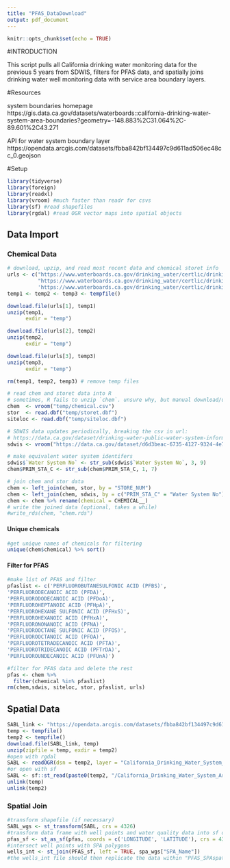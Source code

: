 ```yaml
---
title: "PFAS_DataDownload"
output: pdf_document
---
```


```r
knitr::opts_chunk$set(echo = TRUE)
```
#INTRODUCTION

This script pulls all California drinking water monitoring data for the previous 5 years from SDWIS, filters for PFAS data, and spatially joins drinking water well monitoring data with service area boundary layers.

#Resources

system boundaries homepage
https://gis.data.ca.gov/datasets/waterboards::california-drinking-water-system-area-boundaries?geometry=-148.883%2C31.064%2C-89.601%2C43.271

API for water system boundary layer
https://opendata.arcgis.com/datasets/fbba842bf134497c9d611ad506ec48cc_0.geojson

#Setup
```r
library(tidyverse)
library(foreign)
library(readxl)
library(vroom) #much faster than readr for csvs
library(sf) #read shapefiles
library(rgdal) #read OGR vector maps into spatial objects
```

## Data Import
### Chemical Data
```r
# download, upzip, and read most recent data and chemical storet info
urls <- c("https://www.waterboards.ca.gov/drinking_water/certlic/drinkingwater/documents/edtlibrary/chemical_as_csv.zip",
          "https://www.waterboards.ca.gov/drinking_water/certlic/drinkingwater/documents/edtlibrary/storet_as_dbf.zip",
          'https://www.waterboards.ca.gov/drinking_water/certlic/drinkingwater/documents/edtlibrary/siteloc_as_dbf.zip')
temp1 <- temp2 <- temp3 <- tempfile()

download.file(urls[1], temp1)
unzip(temp1, 
      exdir = "temp")

download.file(urls[2], temp2)
unzip(temp2,
      exdir = "temp")

download.file(urls[3], temp3)
unzip(temp3,
      exdir = "temp")

rm(temp1, temp2, temp3) # remove temp files

# read chem and storet data into R
# sometimes, R fails to unzip `chem`. unsure why, but manual download/unzip works
chem  <- vroom("temp/chemical.csv")
stor  <- read.dbf("temp/storet.dbf")
siteloc <- read.dbf("temp/siteloc.dbf")

# SDWIS data updates periodically, breaking the csv in url:
# https://data.ca.gov/dataset/drinking-water-public-water-system-information
sdwis <- vroom("https://data.ca.gov/dataset/d6d3beac-6735-4127-9324-4e70f61698d9/resource/9dca2f92-4630-4bee-a9f9-69d2085b57e3/download/drinking-water-watch-public-water-system-facilities.txt")

# make equivalent water system identifers 
sdwis$`Water System No` <- str_sub(sdwis$`Water System No`, 3, 9)
chem$PRIM_STA_C <- str_sub(chem$PRIM_STA_C, 1, 7)

# join chem and stor data
chem <- left_join(chem, stor, by = "STORE_NUM")
chem <- left_join(chem, sdwis, by = c("PRIM_STA_C" = "Water System No"))
chem <- chem %>% rename(chemical = CHEMICAL__)
# write the joined data (optional, takes a while)
#write_rds(chem, "chem.rds")
```
#### Unique chemicals
```r
#get unique names of chemicals for filtering
unique(chem$chemical) %>% sort()
```

#### Filter for PFAS
```r
#make list of PFAS and filter
pfaslist <- c('PERFLUOROBUTANESULFONIC ACID (PFBS)',
'PERFLUORODECANOIC ACID (PFDA)',
'PERFLUORODODECANOIC ACID (PFDoA)',
'PERFLUOROHEPTANOIC ACID (PFHpA)',
'PERFLUOROHEXANE SULFONIC ACID (PFHxS)',
'PERFLUOROHEXANOIC ACID (PFHxA)',
'PERFLUORONONANOIC ACID (PFNA)',
'PERFLUOROOCTANE SULFONIC ACID (PFOS)',
'PERFLUOROOCTANOIC ACID (PFOA)',
'PERFLUOROTETRADECANOIC ACID (PFTA)',
'PERFLUOROTRIDECANOIC ACID (PFTrDA)',
'PERFLUOROUNDECANOIC ACID (PFUnA)')

#filter for PFAS data and delete the rest
pfas <- chem %>% 
  filter(chemical %in% pfaslist)
rm(chem,sdwis, siteloc, stor, pfaslist, urls)
```
## Spatial Data
```r
SABL_link <- "https://opendata.arcgis.com/datasets/fbba842bf134497c9d611ad506ec48cc_0.zip"
temp <- tempfile()
temp2 <- tempfile()
download.file(SABL_link, temp)
unzip(zipfile = temp, exdir = temp2)
#open with rgdal
SABL <- readOGR(dsn = temp2, layer = "California_Drinking_Water_System_Area_Boundaries")
#or open with sf
SABL <- sf::st_read(paste0(temp2, "/California_Drinking_Water_System_Area_Boundaries.shp"))
unlink(temp)
unlink(temp2)
```
### Spatial Join

```r
#transform shapefile (if necessary)
SABL_wgs <- st_transform(SABL, crs = 4326)
#transform data frame with well points and water quality data into sf object
pfas_sf <- st_as_sf(pfas, coords = c('LONGITUDE', 'LATITUDE'), crs = 4326)
#intersect well points with SPA polygons
wells_int <- st_join(PFAS_sf, left = TRUE, spa_wgs["SPA_Name"])
#the wells_int file should then replicate the data within "PFAS_SPAspatialjoin.dbf"
```
